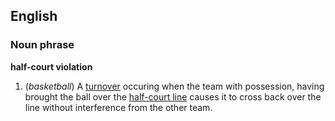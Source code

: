 ==English==

===Noun phrase===
'''half-court violation'''

# (''basketball'') A [[turnover]] occuring when the team with possession, having brought the ball over the [[half-court line]] causes it to cross back over the line without interference from the other team.